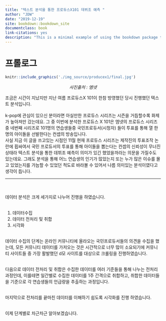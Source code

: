 ```yaml
--- 
title: "텍스트 분석을 통한 프로듀스X101 데뷔조 예측 "
author: "JDW"
date: "2019-12-19"
site: bookdown::bookdown_site
documentclass: book
link-citations: yes
description: "This is a minimal example of using the bookdown package to write a book. The output format for this example is bookdown::gitbook."
---
```


# 프롤로그

```r
knitr::include_graphics('./img_source/producex1/final.jpg')
```

<center><em>사진출처 : 엠넷</em></center>

 조금은 시간이 지났지만 지난 여름 프로듀스X 101이 한참 방영했던 당시 진행했던 텍스트 분석입니다.
<br>
<br>
  k-pop에 관심이 있으신 분이라면 아실만한 프로듀스 시리즈는 시즌을 거듭할수록 화제가 높아져만 갔는데요. 그 중 이번에 분석한 프로듀스 X 101은 엠넷의 프로듀스 시리즈 중 네번째 시리즈로 101명의 연습생들중 국민프로듀서(시청자) 들이 투표를 통해 열 한명의 아이돌을 선발한다는 컨셉의 방송입니다. 
<br>
 사실 지금 이 글을 쓰고있는 시점인 11월 현재 프로듀스 시리즈는 제작진의 투표조작 논란에 휩싸여서 국민 프로듀서의 투표를 통해  아이돌을 뽑는다는 컨셉의 신뢰성이 무너진 상태라 텍스트 분석을 통한 데뷔조 예측이 의미가 있긴 했었을까라는 의문을 가질수도 있는데요. 그래도 분석을 통해 어느 연습생의 인기가 많았는지 또는 누가 많은 이슈를 몰고 있었는지를 가늠할 수 있었던 척도로 바라볼 수 있어서 나름 의미있는 분석이였다고 생각이 듭니다. 
<br>
 
***

<br>
<br>
데이터 분석은 크게 세가지로 나누어 진행을 하였습니다. 
<br>
<br>

1. 데이터수집
2. 데이터 전처리 및 취합 
3. 시각화

<br>
 데이터 수집의 단계는 온라인 커뮤니티에 올라오는 국민프로듀서들의 의견을 수집을 했는데, 모든 커뮤니티 데이터를 가저오는 것은 시간적으로 너무 많이 소요되기에 커뮤니티 사이트들 중 가장 활발했던 d모 사이트를 대상으로 크롤링을 진행하였습니다. 
<br>
<br>

 다음으로 데이터 전처리 및 취합은 수집한 데이터를 여러 기준들을 통해 나누는 전처리 과정인데, 이를테면 일간별로 수집한 데이터를 1주 간격으로 취합하고, 취합한 데이터들을 기준으로 각 연습생들의 언급량을 추출하는 과정입니다. 
<br>
<br>

  마지막으로 전처리를 끝마친 데이터를 이해하기 쉽도록 시각화를 진행 하였습니다. 
<br>
<br>

  이제 단계별로 차근차근 알아보겠습니다. 
